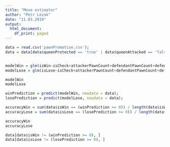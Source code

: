 ```yaml
---
title: "Move estimator"
author: "Petr Lezak"
date: "11.03.2019"
output:
  html_document:
    df_print: paged
---
```


```r
data = read.csv('pawnPromotion.csv');
data = data[data$queenProtected == 'true' | data$queenAttacked == 'false',];


modelWin = glm(isWin~isCheck+attackerPawnCount+defendantPawnCount+defendantPawnCountOneMoveToPromotion+defendantPawnCountOneMoveToPromotionWithCheck+defendantPawnCountTwoMovesToPromotion+queenProtected+queenAttacked,family=binomial(link='logit'), data = data);
modelLose = glm(isLose~isCheck+attackerPawnCount+defendantPawnCount+defendantPawnCountOneMoveToPromotion+defendantPawnCountOneMoveToPromotionWithCheck+defendantPawnCountTwoMovesToPromotion+queenProtected+queenAttacked,family=binomial(link='logit'), data = data);

modelWin
modelLose

winPrediction = predict(modelWin, newdata = data);
losePrediction = predict(modelLose, newdata = data);

accuracyWin = sum(data$isWin == (winPrediction >= 0)) / length(data$isWin);
accuracyLose = sum(data$isLose == (losePrediction >= 0)) / length(data$isLose);

accuracyWin
accuracyLose

data[data$isWin != (winPrediction >= 0), ]
data[data$isLose != (losePrediction >= 0), ]

```
